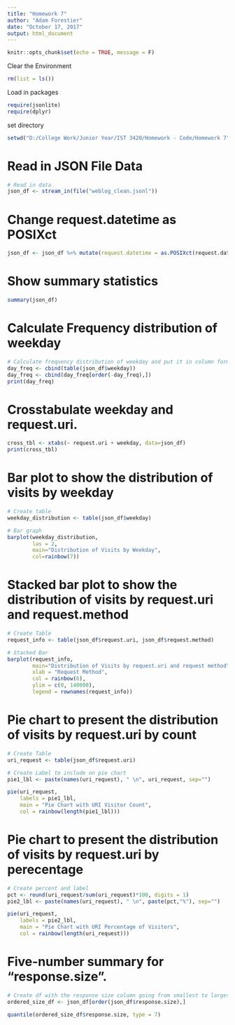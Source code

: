 ```yaml
---
title: "Homework 7"
author: "Adam Forestier"
date: "October 17, 2017"
output: html_document
---
```


```r
knitr::opts_chunk$set(echo = TRUE, message = F)
```

Clear the Environment
```r
rm(list = ls())
```

Load in packages
```r
require(jsonlite)
require(dplyr)
```

set directory
```r
setwd("D:/College Work/Junior Year/IST 3420/Homework - Code/Homework 7")
```


# Read in JSON File Data

```r
# Read in data
json_df <- stream_in(file("weblog_clean.jsonl"))
```

# Change request.datetime as POSIXct  
```r
json_df <- json_df %>% mutate(request.datetime = as.POSIXct(request.datetime))
```

# Show summary statistics
```r
summary(json_df)
```


# Calculate Frequency distribution of weekday
```r
# Calculate frequency distribution of weekday and put it in column format ordered greatest to least
day_freq <- cbind(table(json_df$weekday))
day_freq <- cbind(day_freq[order(-day_freq),])
print(day_freq)
```

# Crosstabulate weekday and request.uri. 
```r
cross_tbl <- xtabs(~ request.uri + weekday, data=json_df)
print(cross_tbl)
```

# Bar plot to show the distribution of visits by weekday
```r
# Create table
weekday_distribution <- table(json_df$weekday)

# Bar graph
barplot(weekday_distribution,
        las = 2,
        main="Distribution of Visits by Weekday",
        col=rainbow(7))
```

# Stacked bar plot to show the distribution of visits by request.uri and request.method 
```r
# Create Table 
request_info <- table(json_df$request.uri, json_df$request.method)

# Stacked Bar
barplot(request_info,
        main="Distribution of Visits by request.uri and request method",
        xlab = "Request Method",
        col = rainbow(6),
        ylim = c(0, 140000),
        legend = rownames(request_info))
```


# Pie chart to present the distribution of visits by request.uri by count
```r
# Create Table
uri_request <- table(json_df$request.uri)

# Create Label to include on pie chart
pie1_lbl <- paste(names(uri_request), " \n", uri_request, sep="")

pie(uri_request,
    labels = pie1_lbl,
    main = "Pie Chart with URI Visitor Count",
    col = rainbow(length(pie1_lbl)))
```

# Pie chart to present the distribution of visits by request.uri by perecentage
```r
# Create percent and label
pct <- round(uri_request/sum(uri_request)*100, digits = 1)
pie2_lbl <- paste(names(uri_request), " \n", paste(pct,"%"), sep="")

pie(uri_request,
    labels = pie2_lbl,
    main = "Pie Chart with URI Percentage of Visitors",
    col = rainbow(length(uri_request)))
```

# Five-number summary for "response.size". 
```r
# Create df with the response size column going from smallest to largest
ordered_size_df <- json_df[order(json_df$response.size),]

quantile(ordered_size_df$response.size, type = 7)
```















